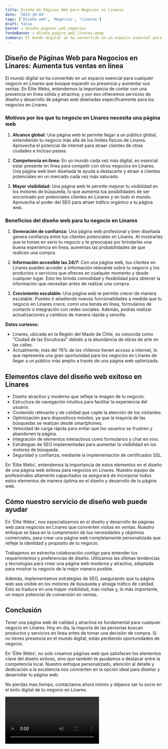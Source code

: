 ```yaml
---
title: Diseño de Páginas Web para Negocios en Linares
date: '2023-10-04'
tags: ['Diseño web', 'Negocios', 'Linares']
draft: false
banner : diseño_paginas_web_negocios
fondoBanner : diseño_pagina_web_linares.webp
summary: El mundo digital se ha convertido en un espacio esencial para cualquier negocio en Linares que busque expandir su presencia y aumentar sus ventas. En Élite Webs, entendemos la importancia de contar con una presencia en línea sólida y atractiva, y por eso ofrecemos servicios de diseño y desarrollo de páginas web diseñadas específicamente para los negocios en Linares.
---
```


## Diseño de Páginas Web para Negocios en Linares: Aumenta tus ventas en línea

El mundo digital se ha convertido en un espacio esencial para cualquier negocio en Linares que busque expandir su presencia y aumentar sus ventas. En Élite Webs, entendemos la importancia de contar con una presencia en línea sólida y atractiva, y por eso ofrecemos servicios de diseño y desarrollo de páginas web diseñadas específicamente para los negocios en Linares.

### Motivos por los que tu negocio en Linares necesita una página web

1. **Alcance global:** Una página web te permite llegar a un público global, extendiendo tu negocio más allá de los límites físicos de Linares. Aprovecha el potencial de internet para atraer clientes de otras ciudades e incluso países.

2. **Competencia en línea:** En un mundo cada vez más digital, es esencial estar presente en línea para competir con otros negocios en Linares. Una página web bien diseñada te ayuda a destacarte y atraer a clientes potenciales en un mercado cada vez más saturado.

3. **Mayor visibilidad:** Una página web te permite mejorar tu visibilidad en los motores de búsqueda, lo que aumenta tus posibilidades de ser encontrado por potenciales clientes en Linares y en todo el mundo. Aprovecha el poder del SEO para atraer tráfico orgánico a tu página web.

### Beneficios del diseño web para tu negocio en Linares

1. **Generación de confianza:** Una página web profesional y bien diseñada genera confianza entre tus clientes potenciales en Linares. Al mostrarles que te tomas en serio tu negocio y te preocupas por brindarles una buena experiencia en línea, aumentas las probabilidades de que realicen una compra.

2. **Información accesible las 24/7:** Con una página web, tus clientes en Linares pueden acceder a información relevante sobre tu negocio y los productos o servicios que ofreces en cualquier momento y desde cualquier lugar. Esto les brinda comodidad y flexibilidad para obtener la información que necesitan antes de realizar una compra.

3. **Crecimiento escalable:** Una página web te permite crecer de manera escalable. Puedes ir añadiendo nuevas funcionalidades a medida que tu negocio en Linares crece, como una tienda en línea, formularios de contacto o integración con redes sociales. Además, podrás realizar actualizaciones y cambios de manera rápida y sencilla.

**Datos curiosos:**

- Linares, ubicada en la Región del Maule de Chile, es conocida como "Ciudad de las Esculturas" debido a la abundancia de obras de arte en las calles.
- Actualmente, más del 76% de los chilenos tienen acceso a internet, lo que representa una gran oportunidad para los negocios en Linares de llegar a un público más amplio a través de una página web optimizada.

<GifSeo />

<Cta />

## Elementos clave del diseño web exitoso en Linares

- Diseño atractivo y moderno que refleje la imagen de tu negocio.
- Estructura de navegación intuitiva para facilitar la experiencia del usuario.
- Contenido relevante y de calidad que capte la atención de los visitantes.
- Optimización para dispositivos móviles, ya que la mayoría de las búsquedas se realizan desde smartphones.
- Velocidad de carga rápida para evitar que los usuarios se frustren y abandonen la página.
- Integración de elementos interactivos como formularios y chat en vivo.
- Estrategias de SEO implementadas para aumentar la visibilidad en los motores de búsqueda.
- Seguridad y confianza, mediante la implementación de certificados SSL.

En 'Élite Webs', entendemos la importancia de estos elementos en el diseño de una página web exitosa para negocios en Linares. Nuestro equipo de profesionales altamente capacitados se asegurará de incorporar todos estos elementos de manera óptima en el diseño y desarrollo de tu página web.

## Cómo nuestro servicio de diseño web puede ayudar

En 'Élite Webs', nos especializamos en el diseño y desarrollo de páginas web para negocios en Linares que convierten visitas en ventas. Nuestro enfoque se basa en la comprensión de tus necesidades y objetivos comerciales, para crear una página web completamente personalizada que refleje la identidad y propósito de tu negocio.

Trabajamos en estrecha colaboración contigo para entender tus requerimientos y preferencias de diseño. Utilizamos las últimas tendencias y tecnologías para crear una página web moderna y atractiva, adaptada para mostrar tu negocio de la mejor manera posible.

Además, implementamos estrategias de SEO, asegurando que tu página web sea visible en los motores de búsqueda y atraiga tráfico de calidad. Esto se traduce en una mayor visibilidad, más visitas y, lo más importante, un mayor potencial de conversión en ventas.

## Conclusión

Tener una página web de calidad y atractiva es fundamental para cualquier negocio en Linares. Hoy en día, la mayoría de las personas buscan productos y servicios en línea antes de tomar una decisión de compra. Si no tienes presencia en el mundo digital, estás perdiendo oportunidades de negocio.

En 'Élite Webs', no solo creamos páginas web que satisfacen los elementos clave del diseño exitoso, sino que también te ayudamos a destacar entre la competencia local. Nuestro enfoque personalizado, atención al detalle y dedicación a la excelencia nos convierten en la opción ideal para diseñar y desarrollar tu página web.

No pierdas más tiempo, contáctanos ahora mismo y déjanos ser tu socio en el éxito digital de tu negocio en Linares.

<Video />

<CtaBot job='Negocios' city='Linares'/>

<Gmaps query='Linares+españa+maps' />